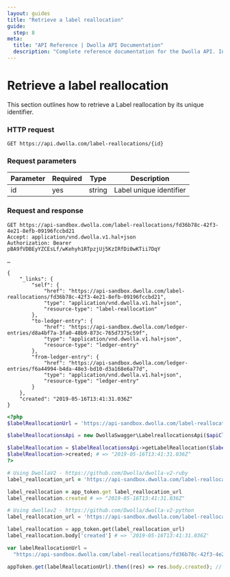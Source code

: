 ```yaml
---
layout: guides
title: "Retrieve a label reallocation"
guide:
  step: 8
meta:
  title: "API Reference | Dwolla API Documentation"
  description: "Complete reference documentation for the Dwolla API. Includes resource descriptions, endpoints and methods, parameters, and request and response examples."
---
```


# Retrieve a label reallocation

This section outlines how to retrieve a Label reallocation by its unique identifier.

### HTTP request

`GET https://api.dwolla.com/label-reallocations/{id}`

### Request parameters

| Parameter | Required | Type   | Description             |
| --------- | -------- | ------ | ----------------------- |
| id        | yes      | string | Label unique identifier |

### Request and response

```raw
GET https://api-sandbox.dwolla.com/label-reallocations/fd36b78c-42f3-4e21-8efb-09196fccbd21
Accept: application/vnd.dwolla.v1.hal+json
Authorization: Bearer pBA9fVDBEyYZCEsLf/wKehyh1RTpzjUj5KzIRfDi0wKTii7DqY

…

{
    "_links": {
        "self": {
            "href": "https://api-sandbox.dwolla.com/label-reallocations/fd36b78c-42f3-4e21-8efb-09196fccbd21",
            "type": "application/vnd.dwolla.v1.hal+json",
            "resource-type": "label-reallocation"
        },
        "to-ledger-entry": {
            "href": "https://api-sandbox.dwolla.com/ledger-entries/d8a4bf7a-3fa0-48b9-873c-765d7375c59f",
            "type": "application/vnd.dwolla.v1.hal+json",
            "resource-type": "ledger-entry"
        },
        "from-ledger-entry": {
            "href": "https://api-sandbox.dwolla.com/ledger-entries/f6a44994-b4da-48e3-bd10-d3a168e6a77d",
            "type": "application/vnd.dwolla.v1.hal+json",
            "resource-type": "ledger-entry"
        }
    },
    "created": "2019-05-16T13:41:31.036Z"
}
```

```php
<?php
$labelReallocationUrl = 'https://api-sandbox.dwolla.com/label-reallocations/fd36b78c-42f3-4e21-8efb-09196fccbd21';

$labelReallocationsApi = new DwollaSwagger\LabelreallocationsApi($apiClient);

$labelReallocation = $labelReallocationsApi->getLabelReallocation($labelReallocationUrl);
$labelReallocation->created; # => "2019-05-16T13:41:31.036Z"
?>
```

```ruby
# Using DwollaV2 - https://github.com/Dwolla/dwolla-v2-ruby
label_reallocation_url = 'https://api-sandbox.dwolla.com/label-reallocations/fd36b78c-42f3-4e21-8efb-09196fccbd21'

label_reallocation = app_token.get label_reallocation_url
label_reallocation.created # => "2019-05-16T13:41:31.036Z"
```

```python
# Using dwollav2 - https://github.com/Dwolla/dwolla-v2-python
label_reallocation_url = 'https://api-sandbox.dwolla.com/label-reallocations/fd36b78c-42f3-4e21-8efb-09196fccbd21'

label_reallocation = app_token.get(label_reallocation_url)
label_reallocation.body['created'] # => '2019-05-16T13:41:31.036Z'
```

```javascript
var labelReallocationUrl =
  "https://api-sandbox.dwolla.com/label-reallocations/fd36b78c-42f3-4e21-8efb-09196fccbd21";

appToken.get(labelReallocationUrl).then((res) => res.body.created); // => '2019-05-16T13:41:31.036Z'
```
